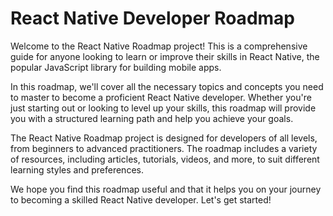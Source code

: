 # React Native Developer Roadmap

Welcome to the React Native Roadmap project! This is a comprehensive guide for anyone looking to learn or improve their skills in React Native, the popular JavaScript library for building mobile apps.

In this roadmap, we'll cover all the necessary topics and concepts you need to master to become a proficient React Native developer. Whether you're just starting out or looking to level up your skills, this roadmap will provide you with a structured learning path and help you achieve your goals.

The React Native Roadmap project is designed for developers of all levels, from beginners to advanced practitioners. The roadmap includes a variety of resources, including articles, tutorials, videos, and more, to suit different learning styles and preferences.

We hope you find this roadmap useful and that it helps you on your journey to becoming a skilled React Native developer. Let's get started!
